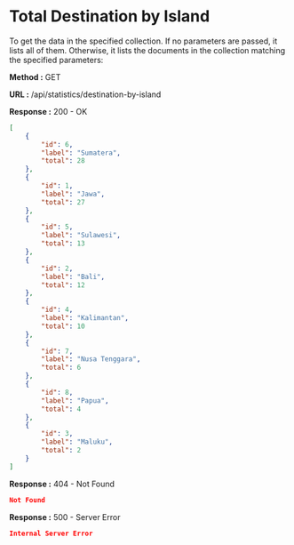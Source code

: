 
# Total Destination by Island

To get the data in the specified collection. If no parameters are passed, it lists all of them.
Otherwise, it lists the documents in the collection matching the specified parameters:

**Method :** <Badge variant="success">GET</Badge>

**URL :** <Badge variant="dark">/api/statistics/destination-by-island</Badge>

**Response :** <BadgeOutline variant="success">200 - OK</BadgeOutline>

```json
[
    {
        "id": 6,
        "label": "Sumatera",
        "total": 28
    },
    {
        "id": 1,
        "label": "Jawa",
        "total": 27
    },
    {
        "id": 5,
        "label": "Sulawesi",
        "total": 13
    },
    {
        "id": 2,
        "label": "Bali",
        "total": 12
    },
    {
        "id": 4,
        "label": "Kalimantan",
        "total": 10
    },
    {
        "id": 7,
        "label": "Nusa Tenggara",
        "total": 6
    },
    {
        "id": 8,
        "label": "Papua",
        "total": 4
    },
    {
        "id": 3,
        "label": "Maluku",
        "total": 2
    }
]
```

**Response :** <BadgeOutline variant="warning">404 - Not Found</BadgeOutline>

```json
Not Found
```

**Response :** <BadgeOutline variant="danger">500 - Server Error</BadgeOutline>

```json
Internal Server Error
```
